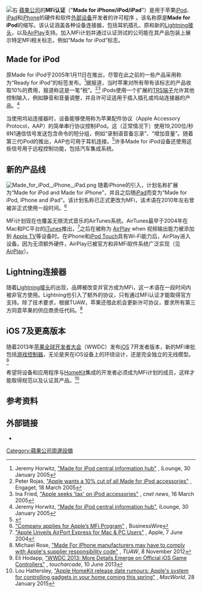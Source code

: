 {{NoteTA
|G1=IT
}}
{{校对翻译}}
[[File:Made_for_iPod.svg|右]]
[[蘋果公司|蘋果公司]]的'''MFi认证'''（"'''Made for iPhone/iPod/iPad'''"）是用于苹果[[iPod|iPod]]、[[iPad|iPad]]和[[iPhone|iPhone]]的硬件和软件[[外部设备|外部设备]]开发者的许可程序 。该名称原是'''Made for iPod'''的缩写。该认证涵盖各种设备连接器，包括耳机插孔、原{{tsl|en|Dock connector|dock连接器}}和新的[[Lightning接头|Lightning接头]]，以及[[AirPlay|AirPlay]]支持。加入MFi计划并通过认证测试的公司能在其产品包装上展示特定MFi相关标志，例如“Made for iPod”标志。

== Made for iPod ==
原Made for iPod于2005年1月11日在{{tsl|en|Macworld Expo}}推出，尽管在此之前的一些产品采用称为“Ready for iPod”的标签发布。<ref name="Horwitz">Jeremy Horwitz, [http://www.ilounge.com/index.php/articles/comments/made-for-ipod-central-information-hub/ "Made for iPod central information hub"] {{Wayback|url=http://www.ilounge.com/index.php/articles/comments/made-for-ipod-central-information-hub/ |date=20201020082715 }}, iLounge, 30 January 2005</ref>据报道，当时苹果对所有带有该标志的产品收取10%的费用，报道称这是一笔“税”。<ref>Peter Rojas, [http://www.engadget.com/2005/03/18/apple-wants-a-10-cut-of-all-made-for-ipod-accessories/ "Apple wants a 10% cut of all Made for iPod accessories"] {{Wayback|url=http://www.engadget.com/2005/03/18/apple-wants-a-10-cut-of-all-made-for-ipod-accessories/ |date=20200114234345 }}, Engaget, 18 March 2005</ref><ref>Ina Fried, [http://news.cnet.com/Apple-seeks-tax-on-iPod-accessories/2100-1041_3-5620959.html "Apple seeks 'tax' on iPod accessories"] {{Wayback|url=http://news.cnet.com/Apple-seeks-tax-on-iPod-accessories/2100-1041_3-5620959.html |date=20141003152743 }}, ''cnet news'', 16 March 2005</ref> iPods使用一个扩展的[[TRS端子|TRS端子]]允许其他控制输入，例如静音和音量调整，并且许可证适用于插入插孔或坞站连接器的产品。<ref name="Horwitz">Jeremy Horwitz, [http://www.ilounge.com/index.php/articles/comments/made-for-ipod-central-information-hub/ "Made for iPod central information hub"], iLounge, 30 January 2005</ref>

当使用坞站连接器时，设备能够使用称为苹果配件协议（Apple Accessory Protocol，AAP）的简单串行协议控制iPod。这（正常情况下）使用19,200位/秒8N1通信信号发送包含命令的短分组，例如“录制语音备忘录”、“增加音量”。随着第三代iPod的推出，AAP也可用于耳机连接。<ref>{{Cite web |url=https://nuxx.net/wiki/Apple_Accessory_Protocol |title="Apple Accessory Protocol" |accessdate=2017-01-03 |archive-date=2019-09-29 |archive-url=https://web.archive.org/web/20190929051724/https://nuxx.net/wiki/Apple_Accessory_Protocol |dead-url=no }}</ref>许多Made for iPod设备还使用这些信号用于远程控制功能，包括汽车集成系统。

== 新的产品线 ==
[[File:Made_for_iPod,_iPhone,_iPad.png|thumb]]
随着iPhone的引入，计划名称扩展为“Made for iPod and Made for iPhone”，并且之后随[[iPad|iPad]]而变为“Made for iPod, iPhone and iPad”。该计划名称已正式更改为MFi，该术语在2010年左右曾被非正式使用一段时间。<ref>[http://www.businesswire.com/news/home/20101202005137/en/GSLO-Pursues-Apple-License-Peel-520 "Company applies for Apple’s MFi Program"] {{Wayback|url=http://www.businesswire.com/news/home/20101202005137/en/GSLO-Pursues-Apple-License-Peel-520 |date=20190904171453 }}, BusinessWire</ref>

MFi计划现在也覆盖无限流式音乐的AirTunes系统。AirTunes最早于2004年在Mac和PC平台的[[iTunes|iTunes]]推出，<ref>[http://www.apple.com/pr/library/2004/06/07Apple-Unveils-AirPort-Express-for-Mac-PC-Users.html "Apple Unveils AirPort Express for Mac & PC Users"] {{Wayback|url=http://www.apple.com/pr/library/2004/06/07Apple-Unveils-AirPort-Express-for-Mac-PC-Users.html |date=20170209041156 }}, Apple, 7 June 2004</ref>之后在被称为 [[AirPlay|AirPlay]] when 视频输出能力被添加到 [[Apple_TV|Apple TV]]等设备时。在iPhone和[[IPod_touch|iPod Touch]]具有Wi-Fi能力后，AirPlay进入设备。因为无须额外硬件，AirPlay已被官方和非MFi软件系统广泛实现（见[[AirPlay|AirPlay]]）。

== Lightning连接器 ==
随着[[Lightning接头|Lightning接头]]的出现，品牌被改变并官方成为MFi，这一术语在一段时间内被非官方使用。Lightning也引入了额外的协议，只有通过MFi认证才能取得官方支持。除了技术要求，根据TUAW，苹果还借此机会更新许可协议，要求所有第三方同意苹果的供应商责任代码。<ref>Michael Rose, [http://www.tuaw.com/2012/11/08/made-for-iphone-manufacturers-may-have-to-comply-with-apples-su/ "Made For iPhone manufacturers may have to comply with Apple's supplier responsibility code"] {{Wayback|url=http://www.tuaw.com/2012/11/08/made-for-iphone-manufacturers-may-have-to-comply-with-apples-su/ |date=20150216032158 }}, ''TUAW'', 8 November 2012</ref>

== iOS 7及更高版本 ==
随着2013年[[苹果全球开发者大会|苹果全球开发者大会]]（WWDC）发布[[iOS|iOS]] 7开发者版本，新的MFi审批包括[[游戏控制器|游戏控制器]]，无论是夹在iOS设备上的环绕设计，还是完全独立的无线模型。<ref>Eli Hodapp, [http://toucharcade.com/2013/06/10/wwdc-2013-more-details-emerge-on-official-ios-game-controllers/ "WWDC 2013: More Details Emerge on Official iOS Game Controllers"] {{Wayback|url=http://toucharcade.com/2013/06/10/wwdc-2013-more-details-emerge-on-official-ios-game-controllers/ |date=20201112015539 }}, ''toucharcade'', 10 June 2013</ref>

希望将设备和应用程序与[[IOS_8|HomeKit]]集成的开发者必须成为MFi计划的成员，这样才能取得规范以及认证其产品。<ref>Lou Hattersley, [http://www.macworld.co.uk/feature/apple/apple-homekit-release-date-rumours-3585269/ "Apple HomeKit release date rumours: Apple's system for controlling gadgets in your home coming this spring"] {{Wayback|url=http://www.macworld.co.uk/feature/apple/apple-homekit-release-date-rumours-3585269/ |date=20170202162716 }}, ''MacWorld'', 28 January 2015</ref>

== 参考资料 ==
{{reflist}}

== 外部链接 ==
* {{Official|https://mfi.apple.com|MFi Program}}

[[Category:蘋果公司周邊設備|Category:蘋果公司周邊設備]]
